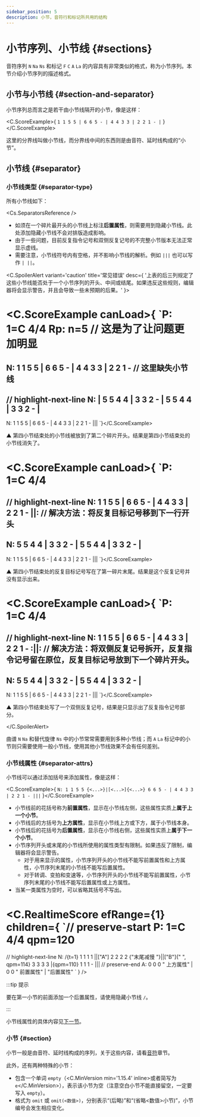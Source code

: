 ```yaml
---
sidebar_position: 5
description: 小节，音符行和标记所共用的结构
---
```


# 小节序列、小节线 {#sections}

音符序列 `N` `Na` `Ns` 和标记 `F` `C` `A` `La` 的内容具有非常类似的格式，称为小节序列。本节介绍小节序列的描述格式。

## 小节与小节线 {#section-and-separator}

小节序列总而言之是若干由小节线隔开的小节，像是这样：

<C.ScoreExample>{
`1 1 5 5 | 6 6 5 - | 4 4 3 3 | 2 2 1 - |`
}</C.ScoreExample>

这里的分界线叫做小节线，而分界线中间的东西则是由音符、延时线构成的“小节”。

## 小节线 {#separator}

### 小节线类型 {#separator-type}

所有小节线如下：

<Cs.SeparatorsReference />

- 如须在一个碎片最开头的小节线上标注**后置属性**，则需要用到隐藏小节线。此处添加隐藏小节线不会对排版造成影响。
- 由于一些问题，目前反复指令记号和双侧反复记号的不完整小节版本无法正常显示虚线。
- 需要注意，小节线符号内有空格，并不影响小节线的解析。例如 `|||` 也可以写作 `| ||`。

<C.SpoilerAlert variant='caution' title='常见错误' desc={
	'上表的后三列规定了这些小节线能否处于一个小节序列的开头、中间或结尾。如果违反这些规则，编辑器将会显示警告，并且会导致一些未预期的后果。'
}>

<C.ScoreExample canLoad>{
`P: 1=C 4/4
Rp: n=5 // 这是为了让问题更加明显
====
N: 1 1 5 5 | 6 6 5 - | 4 4 3 3 | 2 2 1 -  // 这里缺失小节线
---
// highlight-next-line
N: | 5 5 4 4 | 3 3 2 - | 5 5 4 4 | 3 3 2 - |
---
N: 1 1 5 5 | 6 6 5 - | 4 4 3 3 | 2 2 1 - |||
`}</C.ScoreExample>

▲ 第四小节结束处的小节线被放到了第二个碎片开头。结果是第四小节结束处的小节线消失了。

<C.ScoreExample canLoad>{
`P: 1=C 4/4
====
// highlight-next-line
N: 1 1 5 5 | 6 6 5 - | 4 4 3 3 | 2 2 1 - ||:
// 解决方法：将反复目标记号移到下一行开头
---
N: 5 5 4 4 | 3 3 2 - | 5 5 4 4 | 3 3 2 - |
---
N: 1 1 5 5 | 6 6 5 - | 4 4 3 3 | 2 2 1 - |||
`}</C.ScoreExample>

▲ 第四小节结束处的反复目标记号写在了第一碎片末尾。结果是这个反复记号并没有显示出来。

<C.ScoreExample canLoad>{
`P: 1=C 4/4
====
// highlight-next-line
N: 1 1 5 5 | 6 6 5 - | 4 4 3 3 | 2 2 1 - :||:
// 解决方法：将双侧反复记号拆开，反复指令记号留在原位，反复目标记号放到下一个碎片开头。
---
N: 5 5 4 4 | 3 3 2 - | 5 5 4 4 | 3 3 2 - |
---
N: 1 1 5 5 | 6 6 5 - | 4 4 3 3 | 2 2 1 - |||
`}</C.ScoreExample>

▲ 第四小节结束处写了一个双侧反复记号，结果是只显示出了反复指令记号部分。

</C.SpoilerAlert>

曲谱 `N` `Na` 和替代旋律 `Ns` 中的小节常常需要用到多种小节线；而 `A` `La` 标记中的小节则只需要使用一般小节线，使用其他小节线效果不会有任何差别。

### 小节线属性 {#separator-attrs}

小节线可以通过添加括号来添加属性，像是这样：

<C.ScoreExample>{
`N: 1 1 5 5 {<...>}|[<...>]{<...>} 6 6 5 - | 4 4 3 3 | 2 2 1 - |||`
}</C.ScoreExample>

- 小节线前的花括号称为**前置属性**，显示在小节线左侧，这些属性实质上**属于上一个小节**。
- 小节线后的方括号为**上方属性**，显示在小节线上方或下方，属于小节线本身。
- 小节线后的花括号为**后置属性**，显示在小节线右侧，这些属性实质上**属于下一个小节**。
- 小节序列开头或末尾的小节线所使用的属性类型有限制。如果违反了限制，编辑器将会显示警告。
  - 对于用来显示的属性，小节序列开头的小节线不能写前置属性和上方属性，小节序列末尾的小节线不能写后置属性。
  - 对于转调、变拍和变速等，小节序列开头的小节线不能写前置属性，小节序列末尾的小节线不能写后置属性或上方属性。
- 当某一类属性为空时，可以省略其括号不写出。

<C.RealtimeScore efRange={1} children={
`// preserve-start
P: 1=C 4/4 qpm=120
====
// highlight-next-line
N: /{t=1} 1 1 1 1 ||["A"] 2 2 2 2 {"末尾减慢 "}||["B"]{" ", qpm=114} 3 3 3 3 |{qpm=110} 1 1 1 - |||
// preserve-end
A: 0 0 0 "  上方属性" | 0 0 " 前置属性" | "后置属性"
`
} />

:::tip 提示

要在第一小节的前面添加一个后置属性，请使用隐藏小节线 `/`。

:::

小节线属性的具体内容见[下一节](/docs/reference/section-attrs)。

### 小节 {#section}

小节一般是由音符、延时线构成的序列，关于这些内容，请看[音符](/docs/reference/notes)章节。

此外，还有两种特殊的小节：

- 包含一个单词 `empty`（<C.MinVersion min='1.15.4' inline>或者简写为 `e`</C.MinVersion>），表示该小节为空（注意空白小节不能直接留空，一定要写入 `empty`）。
- 格式为 `omit` 或 `omit(<数值>)`，分别表示“(后略)”和“(省略\<数值\>小节)”，小节编号会发生相应变化。
